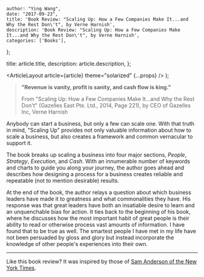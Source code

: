 
    author: "Ying Wang",
    date: "2017-09-23",
    title: 'Book Review: "Scaling Up: How a Few Companies Make It...and Why the Rest Don\'t", by Verne Harnish',
    description: 'Book Review: "Scaling Up: How a Few Companies Make It...and Why the Rest Don\'t", by Verne Harnish',
    categories: ['Books'],
};

  title: article.title,
  description: article.description,
};

  <ArticleLayout article={article} theme="solarized" {...props} />
);

> **"Revenue is vanity, profit is sanity, and cash flow is king."**
>
> From "Scaling Up: How a Few Companies Make It...and Why the Rest Don't"
> (Gazelles East Pte. Ltd., 2014, Page 221), by CEO of Gazelles Inc, Verne
> Harnish

Anybody can start a business, but only a few can scale one. With that truth in
mind, "Scaling Up" provides not only valuable information about how to scale a
business, but also creates a framework and common vernacular to support it.

The book breaks up scaling a business into four major sections, _People_,
_Strategy_, _Execution_, and _Cash_. With an innumerable number of keywords and
charts to guide you along your journey, the author goes ahead and describes how
designing a process for a business creates reliable and repeatable (not to
mention desirable) results.

At the end of the book, the author relays a question about which business
leaders have made it to greatness and what commonalities they have. His response
was that great leaders have both an insatiable desire to learn and an
unquenchable bias for action. It ties back to the beginning of his book, where
he discusses how the most important habit of great people is their ability to
read or otherwise process vast amounts of information. I have found that to be
true as well. The smartest people I have met in my life have not been persuaded
by gloss and glory but instead incorporate the knowledge of other people's
experiences into their own.

---

Like this book review? It was inspired by those of [Sam Anderson of the New York
Times](https://www.nytimes.com/by/sam-anderson).
